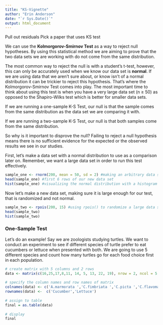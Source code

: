```yaml
---
title: "KS-Vignette"
author: "Erin Anderson"
date: "`r Sys.Date()`"
output: html_document
---
```


Pull out residuals
Pick a paper that uses KS test

We can use the <b>Kolmorgorov-Smirnov Test</b> as a way to reject null hypotheses. By using this statistical method we are aiming to prove that the two data sets we are working with do not come from the same distribution.

The most common way to reject the null is with a student's t-test, however, this can only be accurately used when we know our data set is <b>normal</b>. If we are using data that we aren't sure about, or know isn't of a normal distribution it can be trickier to reject this hypothesis. That's where the Kolmorgorov-Smirnov Test comes into play. The most important time to think about using this test is when you have a very large data set (n &ge; 50) as opposed to the Shapiro-Wilks test which is better for smaller data sets. 

If we are running a one-sample K-S Test, our null is that the sample comes from the same distribution as the data set we are comparing it with.

If we are running a two-sample K-S Test, our null is that both samples come from the same distribution. 

So why is it important to disprove the null?
Failing to reject a null hypothesis means there is no sufficient evidence for the expected or the observed results we see in our studies.


First, let's make a data set with a normal distribution to use as a comparison later on. Remember, we want a large data set in order to run this test effectively.
```r
sample_one <- rnorm(200, mean = 50, sd = 2) #making an arbitrary data set with the rnorm function to ensure normalcy
head(sample_one) #first 6 rows of our new data set
hist(sample_one) #visualizing the normal distribution with a histogram
```
Now let's make a new data set, making sure it is large enough for our test, that is randomized and not normal.
```r
sample_two <- rpois(200, 15) #using rpois() to randomize a large data set, keeping our size the same for simplicity
head(sample_two)
hist(sample_two)
```

### One-Sample Test ###
Let's do an example!
Say we are zoologists studying turtles. We want to conduct an experiment to see if different species of turtle prefer to eat cucumbers or lettuce when presented with both. We are going to use 5 different species and count how many turtles go for each food choice first in each population.
```r
# create matrix with 5 columns and 2 rows
data <- matrix(c(16,25,17,8,11, 14, 5, 13, 22, 19), nrow = 2, ncol = 5, byrow = TRUE)
 
# specify the column names and row names of matrix
colnames(data) <- c('A.marmorata ','C.fimbriata ','C.picta ','C.flavomarginata ', 'C.amboinensis')
rownames(data) <-  c('Cucumber','Lettuce')
 
# assign to table
final = as.table(data)
 
# display
final
```
